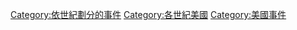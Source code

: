 [[Category:依世紀劃分的事件|Category:依世紀劃分的事件]]
[[Category:各世紀美國|Category:各世紀美國]]
[[Category:美國事件|Category:美國事件]]